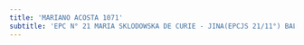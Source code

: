 ```yaml
---
title: 'MARIANO ACOSTA 1071'
subtitle: 'EPC N° 21 MARIA SKLODOWSKA DE CURIE - JINA(EPCJS 21/11°) BALDOMERO F. MORENO'
---
```



